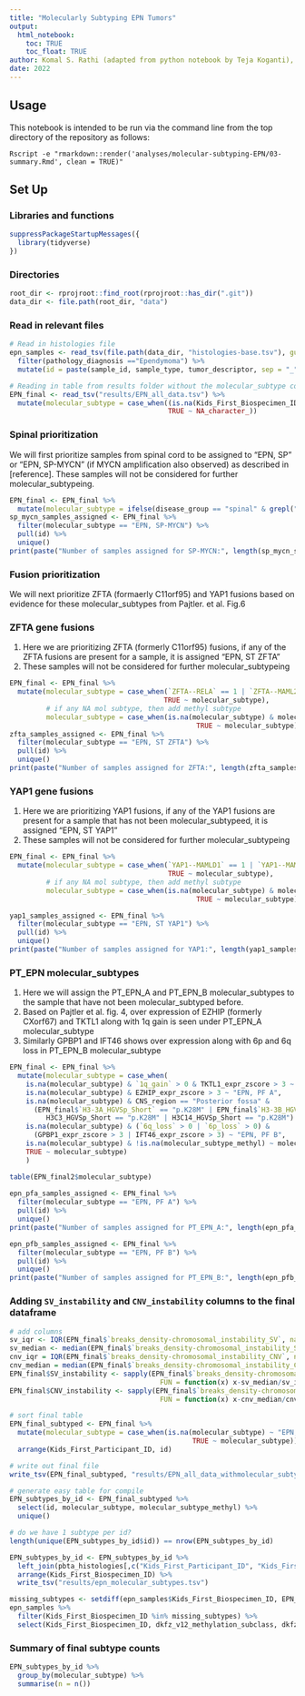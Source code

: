 ```yaml
---
title: "Molecularly Subtyping EPN Tumors"
output: 
  html_notebook:
    toc: TRUE
    toc_float: TRUE
author: Komal S. Rathi (adapted from python notebook by Teja Koganti), Ryan Corbett
date: 2022
---
```


## Usage

This notebook is intended to be run via the command line from the top directory
of the repository as follows:

```
Rscript -e "rmarkdown::render('analyses/molecular-subtyping-EPN/03-summary.Rmd', clean = TRUE)"
```

## Set Up

### Libraries and functions

```r
suppressPackageStartupMessages({
  library(tidyverse)
})
```

### Directories

```r
root_dir <- rprojroot::find_root(rprojroot::has_dir(".git"))
data_dir <- file.path(root_dir, "data")
```

### Read in relevant files

```r
# Read in histologies file
epn_samples <- read_tsv(file.path(data_dir, "histologies-base.tsv"), guess_max = 100000) %>%
  filter(pathology_diagnosis =="Ependymoma") %>%
  mutate(id = paste(sample_id, sample_type, tumor_descriptor, sep = "_"))

# Reading in table from results folder without the molecular_subtype column
EPN_final <- read_tsv("results/EPN_all_data.tsv") %>%
  mutate(molecular_subtype = case_when((is.na(Kids_First_Biospecimen_ID_DNA) & is.na(Kids_First_Biospecimen_ID_RNA) & is.na(Kids_First_Biospecimen_ID_RNA_panel) &                                  !is.na(Kids_First_Biospecimen_ID_Methyl) & is.na(molecular_subtype_methyl)) ~ "EPN, To be classified",
                                       TRUE ~ NA_character_))
```

### Spinal prioritization

We will first prioritize samples from spinal cord to be assigned to "EPN, SP" or "EPN, SP-MYCN" (if MYCN amplification also observed) as described in [reference]. These samples will not be considered for further molecular_subtypeing. 

```r
EPN_final <- EPN_final %>%
  mutate(molecular_subtype = ifelse(disease_group == "spinal" & grepl("amplification", consensus_focal_CN_MYCN), "EPN, SP-MYCN", molecular_subtype))
sp_mycn_samples_assigned <- EPN_final %>%
  filter(molecular_subtype == "EPN, SP-MYCN") %>%
  pull(id) %>%
  unique()
print(paste("Number of samples assigned for SP-MYCN:", length(sp_mycn_samples_assigned)))
```

### Fusion prioritization

We will next prioritize ZFTA (formaerly C11orf95) and YAP1 fusions based on evidence for these molecular_subtypes from Pajtler. et al. Fig.6

### ZFTA gene fusions

1. Here we are prioritizing ZFTA (formerly C11orf95) fusions, if any of the ZFTA fusions are present for a sample, it is assigned "EPN, ST ZFTA"
2. These samples will not be considered for further molecular_subtypeing

```r
EPN_final <- EPN_final %>%
  mutate(molecular_subtype = case_when(`ZFTA--RELA` == 1 | `ZFTA--MAML2` == 1 ~ "EPN, ST ZFTA",
                                      TRUE ~ molecular_subtype),
         # if any NA mol subtype, then add methyl subtype
         molecular_subtype = case_when(is.na(molecular_subtype) & molecular_subtype_methyl == "EPN, ST ZFTA" ~ "EPN, ST ZFTA",
                                              TRUE ~ molecular_subtype))
zfta_samples_assigned <- EPN_final %>%
  filter(molecular_subtype == "EPN, ST ZFTA") %>%
  pull(id) %>%
  unique()
print(paste("Number of samples assigned for ZFTA:", length(zfta_samples_assigned)))
```


### YAP1 gene fusions

1. Here we are prioritizing YAP1 fusions, if any of the YAP1 fusions are present for a sample that has not been molecular_subtypeed, it is assigned "EPN, ST YAP1"
2. These samples will not be considered for further molecular_subtypeing

```r
EPN_final <- EPN_final %>%
  mutate(molecular_subtype = case_when(`YAP1--MAMLD1` == 1 | `YAP1--MAML2` == 1 | `YAP1--FAM118B` == 1 ~ "EPN, ST YAP1",
                                       TRUE ~ molecular_subtype),
         # if any NA mol subtype, then add methyl subtype
         molecular_subtype = case_when(is.na(molecular_subtype) & molecular_subtype_methyl == "EPN, ST YAP1" ~ "EPN, ST YAP1",
                                              TRUE ~ molecular_subtype))

yap1_samples_assigned <- EPN_final %>%
  filter(molecular_subtype == "EPN, ST YAP1") %>%
  pull(id) %>%
  unique()
print(paste("Number of samples assigned for YAP1:", length(yap1_samples_assigned)))
```

### PT_EPN molecular_subtypes

1. Here we will assign the PT_EPN_A and PT_EPN_B molecular_subtypes to the sample that have not been molecular_subtyped before. 
2. Based on Pajtler et al. fig. 4, over expression of EZHIP (formerly CXorf67) and TKTL1 along with 1q gain is seen under PT_EPN_A molecular_subtype
3. Similarly GPBP1 and IFT46 shows over expression along with 6p and 6q loss in PT_EPN_B molecular_subtype


```r
EPN_final <- EPN_final %>%
  mutate(molecular_subtype = case_when(
    is.na(molecular_subtype) & `1q_gain` > 0 & TKTL1_expr_zscore > 3 ~  "EPN, PF A",
    is.na(molecular_subtype) & EZHIP_expr_zscore > 3 ~ "EPN, PF A",
    is.na(molecular_subtype) & CNS_region == "Posterior fossa" & 
      (EPN_final$`H3-3A_HGVSp_Short` == "p.K28M" | EPN_final$`H3-3B_HGVSp_Short` == "p.K28M" | H3C2_HGVSp_Short == "p.K28M" | 
         H3C3_HGVSp_Short == "p.K28M" | H3C14_HGVSp_Short == "p.K28M") ~ "EPN, PF A",
    is.na(molecular_subtype) & (`6q_loss` > 0 | `6p_loss` > 0) & 
      (GPBP1_expr_zscore > 3 | IFT46_expr_zscore > 3) ~ "EPN, PF B",
    is.na(molecular_subtype) & !is.na(molecular_subtype_methyl) ~ molecular_subtype_methyl,
    TRUE ~ molecular_subtype)
    )

table(EPN_final2$molecular_subtype)
                     
epn_pfa_samples_assigned <- EPN_final %>%
  filter(molecular_subtype == "EPN, PF A") %>%
  pull(id) %>%
  unique()
print(paste("Number of samples assigned for PT_EPN_A:", length(epn_pfa_samples_assigned)))

epn_pfb_samples_assigned <- EPN_final %>%
  filter(molecular_subtype == "EPN, PF B") %>%
  pull(id) %>%
  unique()
print(paste("Number of samples assigned for PT_EPN_B:", length(epn_pfb_samples_assigned)))
```

### Adding `SV_instability` and `CNV_instability` columns to the final dataframe

```r
# add columns
sv_iqr <- IQR(EPN_final$`breaks_density-chromosomal_instability_SV`, na.rm = T)
sv_median <- median(EPN_final$`breaks_density-chromosomal_instability_SV`, na.rm = T)
cnv_iqr = IQR(EPN_final$`breaks_density-chromosomal_instability_CNV`, na.rm = T)
cnv_median = median(EPN_final$`breaks_density-chromosomal_instability_CNV`, na.rm = T)
EPN_final$SV_instability <- sapply(EPN_final$`breaks_density-chromosomal_instability_SV`, 
                                     FUN = function(x) x-sv_median/sv_iqr)
EPN_final$CNV_instability <- sapply(EPN_final$`breaks_density-chromosomal_instability_CNV`, 
                                     FUN = function(x) x-cnv_median/cnv_iqr)

# sort final table
EPN_final_subtyped <- EPN_final %>% 
  mutate(molecular_subtype = case_when(is.na(molecular_subtype) ~ "EPN, To be classified",
                                             TRUE ~ molecular_subtype)) %>%
  arrange(Kids_First_Participant_ID, id)

# write out final file 
write_tsv(EPN_final_subtyped, "results/EPN_all_data_withmolecular_subtype.tsv")

# generate easy table for compile
EPN_subtypes_by_id <- EPN_final_subtyped %>%
  select(id, molecular_subtype, molecular_subtype_methyl) %>%
  unique()

# do we have 1 subtype per id?
length(unique(EPN_subtypes_by_id$id)) == nrow(EPN_subtypes_by_id)

EPN_subtypes_by_id <- EPN_subtypes_by_id %>%
  left_join(pbta_histologies[,c("Kids_First_Participant_ID", "Kids_First_Biospecimen_ID", "id", "sample_id")]) %>%
  arrange(Kids_First_Biospecimen_ID) %>%
  write_tsv("results/epn_molecular_subtypes.tsv")

missing_subtypes <- setdiff(epn_samples$Kids_First_Biospecimen_ID, EPN_subtypes_by_id$Kids_First_Biospecimen_ID)
epn_samples %>%
  filter(Kids_First_Biospecimen_ID %in% missing_subtypes) %>%
  select(Kids_First_Biospecimen_ID, dkfz_v12_methylation_subclass, dkfz_v12_methylation_subclass_score)

```

### Summary of final subtype counts

```r
EPN_subtypes_by_id %>%
  group_by(molecular_subtype) %>%
  summarise(n = n())

```

